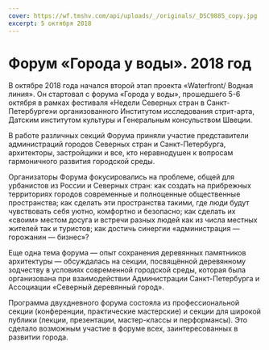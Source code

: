 ```yaml
---
cover: https://wf.tmshv.com/api/uploads/_/originals/_DSC9885_copy.jpg
excerpt: 5 октября 2018
---
```


# Форум «Города у воды». 2018 год

В октябре 2018  года начался второй этап проекта «Waterfront/ Водная линия». Он стартовал с форума «Города у воды», прошедшего 5-6 октября в рамках фестиваля «Недели Северных стран в Санкт-Петербурге»и организованного Институтом исследования стрит-арта, Датским институтом культуры и Генеральным консульством Швеции.

В работе различных секций Форума приняли участие представители администраций городов Северных стран и Санкт-Петербурга, архитекторы, застройщики и все, кто неравнодушен к вопросам гармоничного развития городской среды.

Организаторы Форума фокусировались на проблеме, общей для урбанистов из России и Северных стран: как создать на прибрежных территориях городов современные и полноценные общественные пространства; как сделать эти пространства такими, где люди будут чувствовать себя уютно, комфортно и безопасно; как сделать их «своим» местом досуга и встречи разных людей как из числа местных жителей так и туристов; как достичь синергии «администрация — горожанин — бизнес»?

Еще одна тема форума — опыт сохранения деревянных памятников архитектуры — обсуждалась на секции, посвящённой деревянному зодчеству в условиях современной городской среды, которая была организована при взаимодействии Администрации Санкт-Петербурга и Ассоциации «Северный деревянный город».

Программа двухдневного форума состояла из профессиональной секции (конференции, практические мастерские) и секции для широкой публики (лекции, презентации, мастер-классы и перформансы). Это сделало возможным участие в форуме всех, заинтересованных в развитии города.

